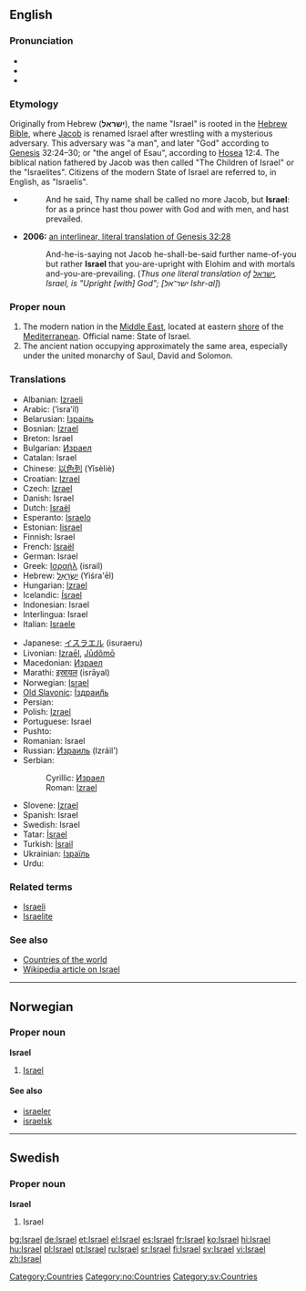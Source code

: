 {{see|Ísrael|Israël|İsrael}}
==English==
{{wikipedia}}
===Pronunciation===
*{{AHD|ĭz'rāəl, ĭz'rēəl}}
*{{IPA|/ˈɪzreɪəl/, /ˈɪzriəl/}}
*{{SAMPA|/"IzreI@l/, /"Izri@l/}}

===Etymology===
Originally from Hebrew ('''ישראל'''), the name "Israel" is rooted in the [[Wikipedia:Hebrew Bible|Hebrew Bible]], where [[Jacob]] is renamed Israel after wrestling with a mysterious adversary. This adversary was "a man", and later "God" according to [[Wikipedia: Genesis (Old Testament)|Genesis]] 32:24–30; or "the angel of Esau", according to [[Wikipedia:Book of Hosea|Hosea]] 12:4. The biblical nation fathered by Jacob was then called "The Children of Israel" or the "Israelites". Citizens of the modern State of Israel are referred to, in English, as "Israelis".

*{{RQ:Authorized Version|Genesis|32|28}}
*:And he said, Thy name shall be called no more Jacob, but '''Israel''': for as a prince hast thou power with God and with men, and hast prevailed.
* '''2006:''' [http://www.scripture4all.org/OnlineInterlinear/OTpdf/gen32.pdf an interlinear, literal translation of Genesis 32:28]
*:And-he-is-saying not Jacob he-shall-be-said further name-of-you but rather '''Israel''' that you-are-upright with Elohim and with mortals and-you-are-prevailing. (''Thus one literal translation of [[ישראל]], Israel, is "Upright [with] God"; [ישר־אל Ishr-al]'')

===Proper noun===
{{en-proper noun}}

# The modern nation in the [[Middle East]], located at eastern [[shore]] of the [[Mediterranean]]. Official name: State of Israel.
# The ancient nation occupying approximately the same area, especially under the united monarchy of Saul, David and Solomon.

===Translations===
{{top}}
*Albanian: [[Izraeli]]
*Arabic: {{ARchar|[[إسرائيل]]}} (’isra’íl)
*Belarusian: [[Ізраіль]] {{m}}
*Bosnian: [[Izrael]] {{m}}
*Breton: Israel
*Bulgarian: [[Израел]] {{m}}
*Catalan: Israel {{m}}
*Chinese: [[以色列]] (Yǐsèliè)
*Croatian: [[Izrael]] {{m}}
*Czech: [[Izrael]]
*Danish: Israel
*Dutch: [[Israël]]
*Esperanto: [[Israelo]]
*Estonian: [[Iisrael]]
*Finnish: Israel
*French: [[Israël]]
*German: Israel
*Greek: [[Ισραήλ]] (israíl) {{n}}
*Hebrew: [[ישראל|יִשְׂרָאֵל]] (Yiśra'ēl)
*Hungarian: [[Izrael]]
*Icelandic: [[Ísrael]]
*Indonesian: Israel
*Interlingua: Israel
*Italian: [[Israele]]
{{mid}}
*Japanese: [[イスラエル]] (isuraeru)
*Livonian: [[Izraēl]], [[Jūdõmō]]
*Macedonian: [[Израел]] {{m}}
*Marathi: [[इस्रायल]] (isrāyal)
*Norwegian: [[#Norwegian|Israel]]
*[[Old Slavonic]]: [[Їздраил҄ь]]
*Persian: {{FAchar|[[اسرائیل]]}}
*Polish: [[Izrael]]
*Portuguese: Israel
*Pushto: {{PSchar|[[اسرايل]]}}
*Romanian: Israel {{n}}
*Russian: [[Израиль]] (Izráil’)
*Serbian:
*:Cyrillic: [[Израел]] {{m}}
*:Roman: [[Izrael]] {{m}}
*Slovene: [[Izrael]] {{m}}
*Spanish: Israel
*Swedish: Israel
*Tatar: [[İsrael#Tatar|İsrael]]
*Turkish: [[İsrail]]
*Ukrainian: [[Ізраїль]]
*Urdu: {{URchar|[[اسرائیل]]}}
{{bottom}}

===Related terms===
*[[Israeli]]
*[[Israelite]]

===See also===
*[[Countries of the world]]
*[[w:Israel|Wikipedia article on Israel]]
[[Category:Countries]]

----

==Norwegian==
===Proper noun===
[[Category:no:Countries]]
'''Israel'''
#[[#English|Israel]]
====See also====
*[[israeler]]
*[[israelsk]]

----

==Swedish==
===Proper noun===
[[Category:sv:Countries]]
'''Israel'''
#Israel

[[bg:Israel]]
[[de:Israel]]
[[et:Israel]]
[[el:Israel]]
[[es:Israel]]
[[fr:Israel]]
[[ko:Israel]]
[[hi:Israel]]
[[hu:Israel]]
[[pl:Israel]]
[[pt:Israel]]
[[ru:Israel]]
[[sr:Israel]]
[[fi:Israel]]
[[sv:Israel]]
[[vi:Israel]]
[[zh:Israel]]